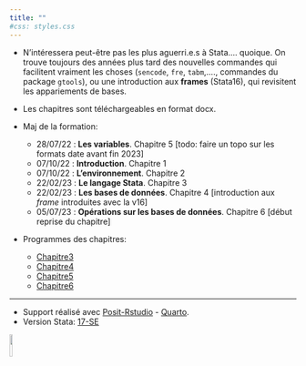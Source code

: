 ```yaml
---
title: ""
#css: styles.css
---
```


* N'intéressera peut-être pas les plus aguerri.e.s à Stata.... quoique. On trouve toujours des années plus tard des nouvelles commandes qui facilitent vraiment les choses (`sencode`, `fre`, `tabm`,...., commandes du package `gtools`),  ou une introduction aux **frames** (Stata16), qui revisitent les appariements de bases.
* Les chapitres sont téléchargeables en format docx. 


* Maj de la formation:
  * 28/07/22 : **Les variables**. Chapitre 5 [todo: faire un topo sur les formats date avant fin 2023] 
  * 07/10/22 : **Introduction**.  Chapitre 1
  * 07/10/22 : **L'environnement**.  Chapitre 2
  * 22/02/23 : **Le langage Stata**. Chapitre 3
  * 22/02/23 : **Les bases de données**. Chapitre 4 [introduction aux *frame* introduites avec la v16]
  * 05/07/23 : **Opérations sur les bases de données**. Chapitre 6 [début reprise du chapitre] 

* Programmes des chapitres:
  *  [Chapitre3](formation/programme3.do)
  *  [Chapitre4](formation/programme4.do)
  *  [Chapitre5](formation/programme5.do)
  *  [Chapitre6](formation/programme6.do)


---

-    Support réalisé avec [Posit-Rstudio](https://posit.co/) - [Quarto](https://quarto.org).
-    Version Stata: [17-SE](https://www.stata.com/)

![](noai.png){width=10%}

